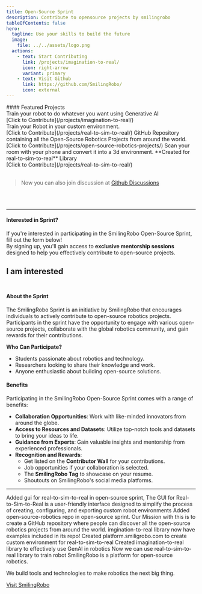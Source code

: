 ```yaml
---
title: Open-Source Sprint
description: Contribute to opensource projects by smilingrobo
tableOfContents: false
hero:
  tagline: Use your skills to build the future 
  image:
    file: ../../assets/logo.png
  actions:
    - text: Start Contributing
      link: /projects/imagination-to-real/
      icon: right-arrow
      variant: primary
    - text: Visit Github
      link: https://github.com/SmilingRobo/
      icon: external
---
```


<div style={{ textAlign: 'center' }}>
  #### Featured Projects
</div>

<CardGrid>
  <Card title="imagination-to-real " icon="github" > 
    Train your robot to do whatever you want using Generative AI <br/> 
    [Click to Contribute](/projects/imagination-to-real/)  <br/>
  </Card>
  <Card title="real-to-sim-to-real" icon="github">
    Train your Robot in your custom environment.<br/>
    [Click to Contribute](/projects/real-to-sim-to-real/)
  </Card>
  <Card title="open-source-robotics" icon="github">
    GitHub Repository containing all the Open-Source Robotics Projects from around the world.<br/>
    [Click to Contribute](/projects/open-source-robotics-projects/)
  </Card>
  <Card title="GUI for real-to-sim-to-real" icon="github">
    Scan your room with your phone and convert it into a 3d environment. **Created for real-to-sim-to-real** Library<br/>
    [Click to Contribute](/projects/real-to-sim-to-real/)
  </Card>
</CardGrid>

<br/>
<br/>

> Now you can also join discussion at [Github Discussions](https://github.com/orgs/SmilingRobo/discussions)
<br/>
<br/>

---

#### Interested in Sprint?

If you're interested in participating in the SmilingRobo Open-Source Sprint, fill out the form below!  
By signing up, you'll gain access to **exclusive mentorship sessions** designed to help you effectively contribute to open-source projects. 

<LinkButton href="https://forms.gle/tzsXEeq93g3mpEjs7">I am interested</LinkButton>
<br/>
<br/>
---

#### About the Sprint

The SmilingRobo Sprint is an initiative by SmilingRobo that encourages individuals to actively contribute to open-source robotics projects. Participants in the sprint have the opportunity to engage with various open-source projects, collaborate with the global robotics community, and gain rewards for their contributions.

**Who Can Participate?**  
- Students passionate about robotics and technology.  
- Researchers looking to share their knowledge and work.  
- Anyone enthusiastic about building open-source solutions.


#### Benefits <HeaderBadge text="For you!" />

Participating in the SmilingRobo Open-Source Sprint comes with a range of benefits:

- **Collaboration Opportunities**: Work with like-minded innovators from around the globe.  
- **Access to Resources and Datasets**: Utilize top-notch tools and datasets to bring your ideas to life.  
- **Guidance from Experts**: Gain valuable insights and mentorship from experienced professionals.  
- **Recognition and Rewards**:  
  - Get listed on the **Contributor Wall** for your contributions.  
  - Job opportunities if your collaboration is selected.  
  - The **SmilingRobo Tag** to showcase on your resume.  
  - Shoutouts on SmilingRobo's social media platforms.

---


<TestimonialGrid title="Updates">
<Testimonial
    name="SmilingRobo"
    handle="smilingrobo"
    cite="https://twitter.com/@smilingrobo"
  >
    Added gui for real-to-sim-to-real in open-source sprint, The GUI for Real-to-Sim-to-Real is a user-friendly interface designed to simplify the process of creating, configuring, and exporting custom robot environments
  </Testimonial>
<Testimonial
    name="SmilingRobo"
    handle="smilingrobo"
    cite="https://twitter.com/@smilingrobo"
  >
    Added open-source-robotics repo in open-source sprint. Our Mission with this is to create a GitHub repository where people can discover all the open-source robotics projects from around the world.
  </Testimonial>
  <Testimonial
    name="Abhinav"
    handle="abhinavsharma_x"
    cite="https://twitter.com/@abhinavsharma_x"
  >
    imgination-to-real library now have examples included in its repo!
  </Testimonial>
  <Testimonial
    name="SmilingRobo"
    handle="smilingrobo"
    cite="https://twitter.com/@smilingrobo"
  >
    Created platform.smiligrobo.com to create custom environment for real-to-sim-to-real
  </Testimonial>
  <Testimonial
    name="SmilingRobo"
    handle="smilingrobo"
    cite="https://twitter.com/@smilingrobo"
  >
    Created imagination-to-real library to effectively use GenAI in robotics
  </Testimonial>
  <Testimonial
    name="SmilingRobo"
    handle="smilingrobo"
    cite="https://twitter.com/@smilingrobo"
  >
     Now we can use real-to-sim-to-real library to train robot
  </Testimonial>
  
</TestimonialGrid>



<About title="Brought to you by">
SmilingRobo is a platform for open-source robotics. 

We build tools and technologies to make robotics the next big thing.

[Visit SmilingRobo](https://www.smilingrobo.com/)

</About>


